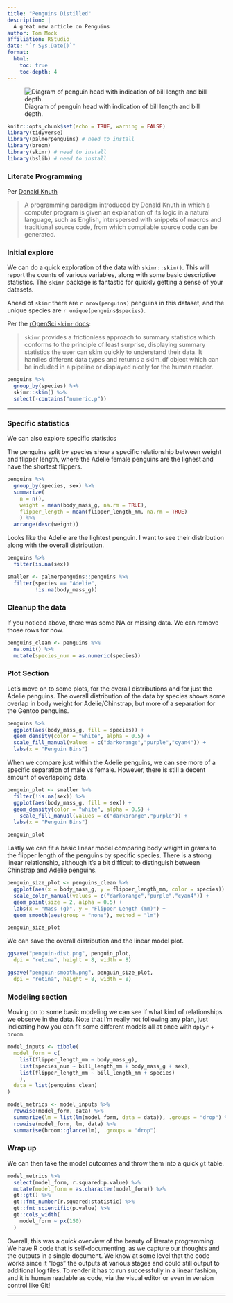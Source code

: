 ```yaml
---
title: "Penguins Distilled"
description: |
  A great new article on Penguins
author: Tom Mock
affiliation: RStudio
date: "`r Sys.Date()`"
format:
  html:
    toc: true
    toc-depth: 4
---
```


![Diagram of penguin head with indication of bill length and bill depth.](culmen_depth.png)

```r
knitr::opts_chunk$set(echo = TRUE, warning = FALSE)
library(tidyverse)
library(palmerpenguins) # need to install
library(broom) 
library(skimr) # need to install
library(bslib) # need to install
```

### Literate Programming

Per [Donald Knuth](https://en.wikipedia.org/wiki/Literate_programming)

> A programming paradigm introduced by Donald Knuth in which a computer
> program is given an explanation of its logic in a natural language,
> such as English, interspersed with snippets of macros and traditional
> source code, from which compilable source code can be generated.

### Initial explore

We can do a quick exploration of the data with `skimr::skim()`. This
will report the counts of various variables, along with some basic
descriptive statistics. The `skimr` package is fantastic for quickly
getting a sense of your datasets.

Ahead of `skimr` there are `r nrow(penguins)` penguins in this dataset,
and the unique species are `r unique(penguins$species)`.

Per the [rOpenSci `skimr`
docs](https://docs.ropensci.org/skimr/index.html):

> `skimr` provides a frictionless approach to summary statistics which
> conforms to the principle of least surprise, displaying summary
> statistics the user can skim quickly to understand their data. It
> handles different data types and returns a skim_df object which can be
> included in a pipeline or displayed nicely for the human reader.

```r
penguins %>% 
  group_by(species) %>% 
  skimr::skim() %>% 
  select(-contains("numeric.p"))
```

------------------------------------------------------------------------

### Specific statistics

We can also explore specific statistics

The penguins split by species show a specific relationship between
weight and flipper length, where the Adelie female penguins are the
lighest and have the shortest flippers.

```r
penguins %>% 
  group_by(species, sex) %>% 
  summarize(
    n = n(), 
    weight = mean(body_mass_g, na.rm = TRUE),
    flipper_length = mean(flipper_length_mm, na.rm = TRUE)
    ) %>% 
  arrange(desc(weight))
```

Looks like the Adelie are the lightest penguin. I want to see their
distribution along with the overall distribution.

```r
penguins %>% 
  filter(is.na(sex))
```

```r
smaller <- palmerpenguins::penguins %>% 
  filter(species == "Adelie", 
         !is.na(body_mass_g))
```

### Cleanup the data

If you noticed above, there was some NA or missing data. We can remove
those rows for now.

```r
penguins_clean <- penguins %>% 
  na.omit() %>% 
  mutate(species_num = as.numeric(species))
```

### Plot Section

Let's move on to some plots, for the overall distributions and for just
the Adelie penguins. The overall distribution of the data by species
shows some overlap in body weight for Adelie/Chinstrap, but more of a
separation for the Gentoo penguins.

```r
penguins %>% 
  ggplot(aes(body_mass_g, fill = species)) + 
  geom_density(color = "white", alpha = 0.5) +
  scale_fill_manual(values = c("darkorange","purple","cyan4")) +
  labs(x = "Penguin Bins")
```

When we compare just within the Adelie penguins, we can see more of a
specific separation of male vs female. However, there is still a decent
amount of overlapping data.

```r
penguin_plot <- smaller %>% 
  filter(!is.na(sex)) %>% 
  ggplot(aes(body_mass_g, fill = sex)) + 
  geom_density(color = "white", alpha = 0.5) +
    scale_fill_manual(values = c("darkorange","purple")) +
  labs(x = "Penguin Bins")

penguin_plot
```

Lastly we can fit a basic linear model comparing body weight in grams to
the flipper length of the penguins by specific species. There is a
strong linear relationship, although it's a bit difficult to distinguish
between Chinstrap and Adelie penguins.

```r
penguin_size_plot <- penguins_clean %>% 
  ggplot(aes(x = body_mass_g, y = flipper_length_mm, color = species)) + 
  scale_color_manual(values = c("darkorange","purple","cyan4")) +
  geom_point(size = 2, alpha = 0.5) +
  labs(x = "Mass (g)", y = "Flipper Length (mm)") +
  geom_smooth(aes(group = "none"), method = "lm")

penguin_size_plot
```

We can save the overall distribution and the linear model plot.

```r
ggsave("penguin-dist.png", penguin_plot, 
  dpi = "retina", height = 8, width = 8)

ggsave("penguin-smooth.png", penguin_size_plot, 
  dpi = "retina", height = 8, width = 8)
```

### Modeling section

Moving on to some basic modeling we can see if what kind of
relationships we observe in the data. Note that I'm really not following
any plan, just indicating how you can fit some different models all at
once with `dplyr` + `broom`.

```r
model_inputs <- tibble(
  model_form = c(
    list(flipper_length_mm ~ body_mass_g),
    list(species_num ~ bill_length_mm + body_mass_g + sex),
    list(flipper_length_mm ~ bill_length_mm + species)
    ),
  data = list(penguins_clean)
) 

model_metrics <- model_inputs %>% 
  rowwise(model_form, data) %>% 
  summarize(lm = list(lm(model_form, data = data)), .groups = "drop") %>% 
  rowwise(model_form, lm, data) %>% 
  summarise(broom::glance(lm), .groups = "drop")
```

### Wrap up

We can then take the model outcomes and throw them into a quick `gt`
table.

```r
model_metrics %>% 
  select(model_form, r.squared:p.value) %>% 
  mutate(model_form = as.character(model_form)) %>% 
  gt::gt() %>% 
  gt::fmt_number(r.squared:statistic) %>% 
  gt::fmt_scientific(p.value) %>% 
  gt::cols_width(
    model_form ~ px(150)
  )
```

Overall, this was a quick overview of the beauty of literate
programming. We have R code that is self-documenting, as we capture our
thoughts and the outputs in a single document. We know at some level
that the code works since it "logs" the outputs at various stages and
could still output to additional log files. To render it has to run
successfully in a linear fashion, and it is human readable as code, via
the visual editor or even in version control like Git!

------------------------------------------------------------------------
